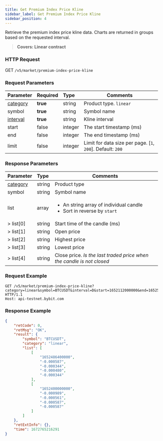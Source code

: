 ```yaml
---
title: Get Premium Index Price Kline
sidebar_label: Get Premium Index Price Kline
sidebar_position: 4
---
```


Retrieve the premium index price kline data. Charts are returned in groups based on the requested interval.
> **Covers: Linear contract**

### HTTP Request
GET `/v5/market/premium-index-price-kline`

### Request Parameters
| Parameter | Required | Type | Comments|
|:----- |:-------|:-----|------|
|[category](../enum#category) |<b>true</b> |string |Product type. `linear`|
|symbol |<b>true</b> |string |Symbol name|
|[interval](../enum#interval) |<b>true</b> |string |Kline interval |
|start |false |integer |The start timestamp (ms)|
|end |false |integer |The end timestamp (ms)|
|limit |false |integer |Limit for data size per page. [`1`, `200`]. Default: `200`|

### Response Parameters
| Parameter | Type | Comments|
|:----- |:-----|----- |
|[category](../enum#category) |string |Product type |
|symbol |string |Symbol name |
|list |array |<ul><li>An string array of individual candle</li><li>Sort in reverse by `start`</li></ul>|
|> list[0] |string |Start time of the candle (ms) |
|> list[1] |string |Open price |
|> list[2] |string |Highest price |
|> list[3] |string |Lowest price |
|> list[4] |string |Close price. _Is the last traded price when the candle is not closed_|

### Request Example

```http
GET /v5/market/premium-index-price-kline?category=linear&symbol=BTCUSDT&interval=D&start=1652112000000&end=1652544000000 HTTP/1.1
Host: api-testnet.bybit.com
```

### Response Example

```json
{
    "retCode": 0,
    "retMsg": "OK",
    "result": {
        "symbol": "BTCUSDT",
        "category": "linear",
        "list": [
            [
                "1652486400000",
                "-0.000587",
                "-0.000344",
                "-0.000480",
                "-0.000344"
            ],
            [
                "1652400000000",
                "-0.000989",
                "-0.000561",
                "-0.000587",
                "-0.000587"
            ]
        ]
    },
    "retExtInfo": {},
    "time": 1672765216291
}
```